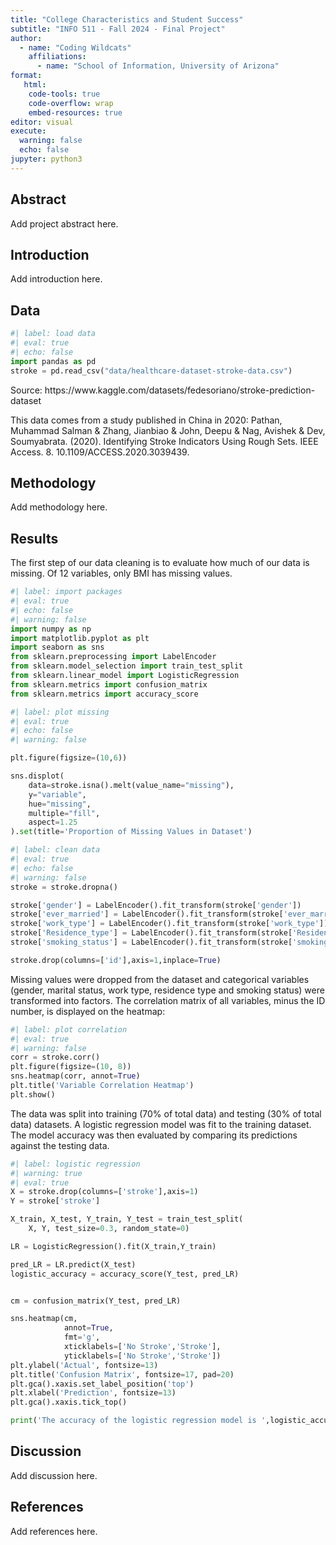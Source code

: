 ```yaml
---
title: "College Characteristics and Student Success"
subtitle: "INFO 511 - Fall 2024 - Final Project"
author: 
  - name: "Coding Wildcats"
    affiliations:
      - name: "School of Information, University of Arizona"
format:
   html:
    code-tools: true
    code-overflow: wrap
    embed-resources: true
editor: visual
execute:
  warning: false
  echo: false
jupyter: python3
---
```


## Abstract

Add project abstract here.

## Introduction

Add introduction here.

## Data

```python
#| label: load data
#| eval: true
#| echo: false
import pandas as pd
stroke = pd.read_csv("data/healthcare-dataset-stroke-data.csv")
```

Source: https://www.kaggle.com/datasets/fedesoriano/stroke-prediction-dataset

This data comes from a study published in China in 2020: Pathan, Muhammad Salman & Zhang, Jianbiao & John, Deepu & Nag, Avishek & Dev, Soumyabrata. (2020). Identifying Stroke Indicators Using Rough Sets. IEEE Access. 8. 10.1109/ACCESS.2020.3039439.

## Methodology

Add methodology here.

## Results

The first step of our data cleaning is to evaluate how much of our data is missing. Of 12 variables, only BMI has missing values.
```python
#| label: import packages
#| eval: true
#| echo: false
#| warning: false
import numpy as np
import matplotlib.pyplot as plt
import seaborn as sns
from sklearn.preprocessing import LabelEncoder
from sklearn.model_selection import train_test_split
from sklearn.linear_model import LogisticRegression
from sklearn.metrics import confusion_matrix
from sklearn.metrics import accuracy_score
```
```python
#| label: plot missing
#| eval: true
#| echo: false
#| warning: false

plt.figure(figsize=(10,6))

sns.displot(
    data=stroke.isna().melt(value_name="missing"),
    y="variable",
    hue="missing",
    multiple="fill",
    aspect=1.25
).set(title='Proportion of Missing Values in Dataset')
```

```python
#| label: clean data
#| eval: true
#| echo: false
#| warning: false
stroke = stroke.dropna()

stroke['gender'] = LabelEncoder().fit_transform(stroke['gender'])
stroke['ever_married'] = LabelEncoder().fit_transform(stroke['ever_married'])
stroke['work_type'] = LabelEncoder().fit_transform(stroke['work_type'])
stroke['Residence_type'] = LabelEncoder().fit_transform(stroke['Residence_type'])
stroke['smoking_status'] = LabelEncoder().fit_transform(stroke['smoking_status'])

stroke.drop(columns=['id'],axis=1,inplace=True) 
```

Missing values were dropped from the dataset and categorical variables (gender, marital status, work type, residence type and smoking status) were transformed into factors. The correlation matrix of all variables, minus the ID number, is displayed on the heatmap:

```python
#| label: plot correlation
#| eval: true
#| warning: false
corr = stroke.corr()
plt.figure(figsize=(10, 8))
sns.heatmap(corr, annot=True)
plt.title('Variable Correlation Heatmap')
plt.show()
```

The data was split into training (70% of total data) and testing (30% of total data) datasets. A logistic regression model was fit to the training dataset. The model accuracy was then evaluated by comparing its predictions against the testing data.
```python
#| label: logistic regression
#| warning: true
#| eval: true
X = stroke.drop(columns=['stroke'],axis=1) 
Y = stroke['stroke']

X_train, X_test, Y_train, Y_test = train_test_split(
    X, Y, test_size=0.3, random_state=0)

LR = LogisticRegression().fit(X_train,Y_train)

pred_LR = LR.predict(X_test)
logistic_accuracy = accuracy_score(Y_test, pred_LR)


cm = confusion_matrix(Y_test, pred_LR)

sns.heatmap(cm, 
            annot=True,
            fmt='g', 
            xticklabels=['No Stroke','Stroke'],
            yticklabels=['No Stroke','Stroke'])
plt.ylabel('Actual', fontsize=13)
plt.title('Confusion Matrix', fontsize=17, pad=20)
plt.gca().xaxis.set_label_position('top') 
plt.xlabel('Prediction', fontsize=13)
plt.gca().xaxis.tick_top()

print('The accuracy of the logistic regression model is ',logistic_accuracy*100,'%')
```
## Discussion

Add discussion here.

## References

Add references here.